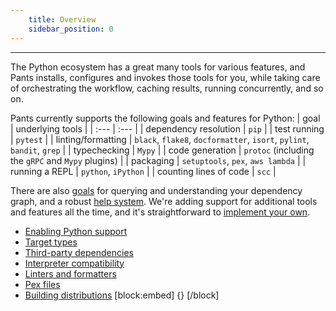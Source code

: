 ```yaml
---
    title: Overview
    sidebar_position: 0
---
```


---

The Python ecosystem has a great many tools for various features, and Pants installs, configures and invokes those tools for you, while taking care of orchestrating the workflow, caching results, running concurrently, and so on.

Pants currently supports the following goals and features for Python:
| goal | underlying tools |
| :--- | :--- |
| dependency resolution | `pip` |
| test running | `pytest` |
| linting/formatting | `black`, `flake8`, `docformatter`, `isort`, `pylint`, `bandit`, `grep` |
| typechecking | `Mypy` |
| code generation | `protoc` (including the `gRPC` and `Mypy` plugins) |
| packaging | `setuptools`, `pex`, `aws lambda` |
| running a REPL | `python`, `iPython` |
| counting lines of code | `scc` |

There are also [goals](../../using-pants/project-introspection.mdx) for querying and understanding your dependency graph, and a robust [help system](../../using-pants/command-line-help.mdx). We're adding support for additional tools and features all the time, and it's straightforward to [implement your own](../../writing-plugins/overview.mdx).

- [Enabling Python support](./enabling-python-support.mdx)
- [Target types](./target-types.mdx)
- [Third-party dependencies](./third-party-dependencies.mdx)
- [Interpreter compatibility](./interpreter-compatibility.mdx)
- [Linters and formatters](./linters-and-formatters.mdx)
- [Pex files](./pex-files.mdx)
- [Building distributions](./building-distributions.mdx)
  [block:embed]
  {}
  [/block]
